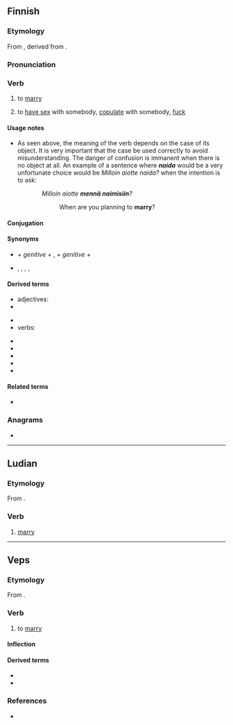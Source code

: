 {{also|naidā}}
==Finnish==

===Etymology===
From {{inh|fi|fiu-fin-pro|*naidak}}, derived from {{der|fi|fiu-pro|*näxe-}}.

===Pronunciation===
{{fi-pronunciation|*}}

===Verb===
{{fi-verb}}

# {{lb|fi|transitive|+ genitive-accusative}} to [[marry]]
#: {{ux|fi|'''Nain''' eilen Anna'''n'''.|I '''married''' Anna yesterday.}}
# {{lb|fi|transitive|vulgar|+ partitive}} to [[have sex]] with somebody, [[copulate]] with somebody, [[fuck]]
#: {{ux|fi|'''Nain''' eilen Anna'''a'''.|I '''fucked''' Anna yesterday.}}

====Usage notes====
* As seen above, the meaning of the verb depends on the case of its object. It is very important that the case be used correctly to avoid misunderstanding. The danger of confusion is immanent when there is no object at all. An example of a sentence where '''''naida''''' would be a very unfortunate choice would be ''Milloin aiotte naida?'' when the intention is to ask:
:: ''Milloin aiotte '''mennä naimisiin'''?''
::: When are you planning to '''marry'''?

====Conjugation====
{{fi-conj-voida|nai|a}}

====Synonyms====
* {{sense|to marry}} {{l|fi|mennä naimisiin}} ''+ genitive +'' {{l|fi|kanssa}}, {{l|fi|avioitua}} ''+ genitive +'' {{l|fi|kanssa}}
* {{sense|to copulate; vulgar}} {{l|fi|panna}}, {{l|fi|nussia}}, {{l|fi|hässiä}}, {{l|fi|kuksia}}, {{l|fi|bylsiä}}

====Derived terms====
{{der-top}}
* adjectives: {{l|fi|naimaton}}
* {{l|fi|mennä naimisiin}}
{{der-mid}}
* {{l|fi|vastanainut}}
* verbs: {{l|fi|naittaa}}
{{der-bottom}}
* {{l|fi|naimaikä}}
* {{l|fi|naimakauppa}}
* {{l|fi|naimaonni}}
* {{l|fi|naimapuuha}}
* {{l|fi|naimatarjous}}

====Related terms====
* {{l|fi|nainen}}

===Anagrams===
* {{anagrams|fi|a=aadin|aidan|diana}}

----

==Ludian==

===Etymology===
From {{inh|lud|fiu-fin-pro|*naidak}}.

===Verb===
{{head|lud|verb}}

# [[marry]]

----

==Veps==

===Etymology===
From {{inh|vep|fiu-fin-pro|*naidak}}.

===Verb===
{{vep-verb}}

# to [[marry]] {{gloss|a woman}}

====Inflection====
{{vep-conj-voida}}

====Derived terms====
* {{l|vep|naimatoi}}
* {{l|vep|naitta}}

===References===
* {{R:vep:UVVV|жениться}}